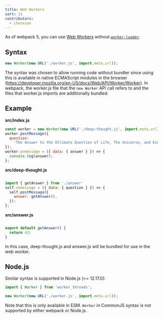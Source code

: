 ```yaml
---
title: Web Workers
sort: 21
contributors:
  - chenxsan
---
```


As of webpack 5, you can use [Web Workers](https://developer.mozilla.org/en-US/docs/Web/API/Web_Workers_API/Using_web_workers) without [`worker-loader`](https://github.com/webpack-contrib/worker-loader).

## Syntax

```js
new Worker(new URL('./worker.js', import.meta.url));
```

The syntax was chosen to allow running code without bundler since using this is available in native ECMAScript modules in the browser (https://developer.mozilla.org/en-US/docs/Web/API/Worker/Worker). In webpack, the worker.js file that the `new Worker` API call refers to and the files that worker.js imports are additionally bundled.

## Example

**src/index.js**

```js
const worker = new Worker(new URL('./deep-thought.js', import.meta.url));
worker.postMessage({
  question:
    'The Answer to the Ultimate Question of Life, The Universe, and Everything.',
});
worker.onmessage = ({ data: { answer } }) => {
  console.log(answer);
};
```

**src/deep-thought.js**

```js

import { getAnswer } from './answer'
self.onmessage = ({ data: { question } }) => {
  self.postMessage({
    answer: getAnswer(),
  });
};
```

**src/answer.js**

```js

export default getAnswer() {
  return 42;
}
```

In this case, deep-thought.js and answer.js will be bundled for use in the web worker.

## Node.js

Similar syntax is supported in Node.js (>= 12.17.0):

```js
import { Worker } from 'worker_threads';

new Worker(new URL('./worker.js', import.meta.url));
```

Note that this is only available in ESM. `Worker` in CommonJS syntax is not supported by either webpack or Node.js.
